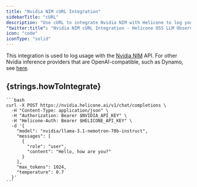 ```yaml
---
title: "Nvidia NIM cURL Integration"
sidebarTitle: "cURL"
description: "Use cURL to integrate Nvidia NIM with Helicone to log your Nvidia LLM usage."
"twitter:title": "Nvidia NIM cURL Integration - Helicone OSS LLM Observability"
icon: "code"
iconType: "solid"
---
```


This integration is used to log usage with the [Nvidia NIM](https://build.nvidia.com/) API. For other Nvidia inference providers that are OpenAI-compatible, such as Dynamo, see [here](/integrations/nvidia/dynamo).


## {strings.howToIntegrate}

<Steps>
  <Step title={strings.generateKey}>
      <div dangerouslySetInnerHTML={{ __html: strings.generateKeyInstructions }} />
  </Step>
<Step title={strings.modifyBasePath}>

    ```bash
    curl -X POST https://nvidia.helicone.ai/v1/chat/completions \
      -H "Content-Type: application/json" \
      -H "Authorization: Bearer $NVIDIA_API_KEY" \
      -H "Helicone-Auth: Bearer $HELICONE_API_KEY" \
      -d '{
        "model": "nvidia/llama-3.1-nemotron-70b-instruct",
        "messages": [
          {
            "role": "user",
            "content": "Hello, how are you?"
          }
        ],
        "max_tokens": 1024,
        "temperature": 0.7
      }'
    ```

  </Step>
  
  <Step title={strings.verifyInHelicone}>
    <div dangerouslySetInnerHTML={{ __html: strings.verifyInHeliconeDesciption("Nvidia NIM") }} />
  </Step>
</Steps> 